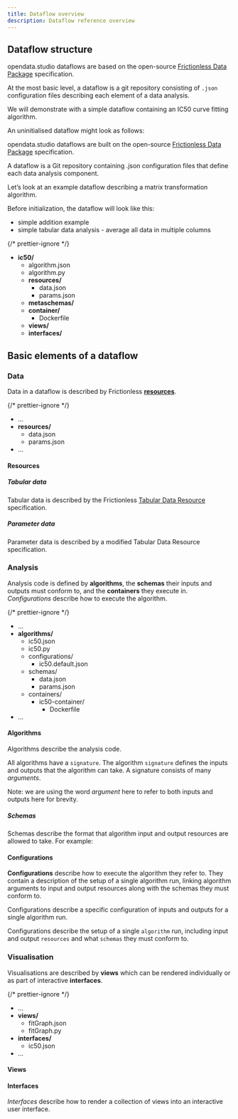 ```yaml
---
title: Dataflow overview
description: Dataflow reference overview
---
```



## Dataflow structure

opendata.studio dataflows are based on the open-source [Frictionless Data Package](https://specs.frictionlessdata.io/data-package/) specification.

At the most basic level, a dataflow is a git repository consisting of `.json` configuration files describing each element of a data analysis.

We will demonstrate with a simple dataflow containing an IC50 curve fitting algorithm.

An uninitialised dataflow might look as follows:

opendata.studio dataflows are built on the open-source [Frictionless Data Package](https://specs.frictionlessdata.io/data-package/) specification.

A dataflow is a Git repository containing .json configuration files that define each data analysis component.

Let’s look at an example dataflow describing a matrix transformation algorithm.

Before initialization, the dataflow will look like this:

- simple addition example
- simple tabular data analysis - average all data in multiple columns

{/* prettier-ignore */}
<FileTree>
  - **ic50/**
    - algorithm.json
    - algorithm.py
    - **resources/**
      - data.json
      - params.json
    - **metaschemas/**
    - **container/**
        - Dockerfile
    - **views/**
    - **interfaces/**
</FileTree>

## Basic elements of a dataflow

### Data

Data in a dataflow is described by Frictionless [**resources**](https://specs.frictionlessdata.io/data-resource/).

{/* prettier-ignore */}
<FileTree>
  - ...
  - **resources/**
    - data.json
    - params.json
  - ...
</FileTree>

#### Resources

##### Tabular data

Tabular data is described by the Frictionless [Tabular Data Resource](https://specs.frictionlessdata.io/tabular-data-resource/) specification.

##### Parameter data

Parameter data is described by a modified Tabular Data Resource specification.

### Analysis

Analysis code is defined by **algorithms**, the **schemas** their inputs and outputs must conform to, and the **containers** they execute in. _Configurations_ describe how to execute the algorithm.

{/* prettier-ignore */}
<FileTree>
  - ...
  - **algorithms/**
    - ic50.json
    - ic50.py
    - configurations/
      - ic50.default.json
    - schemas/
      - data.json
      - params.json
    - containers/
      - ic50-container/
        - Dockerfile
  - ...
</FileTree>

#### Algorithms

Algorithms describe the analysis code.

All algorithms have a `signature`. The algorithm `signature` defines the inputs and outputs that the algorithm can take. A signature consists of many _arguments_.

Note: we are using the word _argument_ here to refer to both inputs and outputs here for brevity.

##### Schemas

Schemas describe the format that algorithm input and output resources are allowed to take. For example:

#### Configurations

**Configurations** describe how to execute the algorithm they refer to. They contain a description of the setup of a single algorithm run, linking algorithm arguments to input and output resources along with the schemas they must conform to.

Configurations describe a specific configuration of inputs and outputs for a single algorithm run.

Configurations describe the setup of a single `algorithm` run, including input and output `resources` and what `schemas` they must conform to.

### Visualisation

Visualisations are described by **views** which can be rendered individually or as part of interactive **interfaces**.

{/* prettier-ignore */}
<FileTree>
  - ...
  - **views/**
    - fitGraph.json
    - fitGraph.py
  - **interfaces/**
    - ic50.json
  - ...
</FileTree>

#### Views

#### Interfaces

_Interfaces_ describe how to render a collection of views into an interactive user interface.
